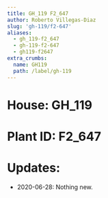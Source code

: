 ```yaml
---
title: GH_119 F2_647
author: Roberto Villegas-Diaz
slug: 'gh-119/f2-647'
aliases:
  - gh_119-f2_647
  - gh-119-f2-647
  - gh119-f2647
extra_crumbs:
  name: GH119
  path: /label/gh-119
---
```


# **House**: GH_119
# **Plant ID**: F2_647
# **Updates**: 
 - 2020-06-28: Nothing new.
